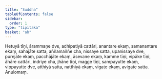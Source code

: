 ```yaml
---
title: "Suddha"
tableOfContents: false
sidebar:
  order: 1
type: "tipitaka"
basket: "ab"
---
```



<DynamicBreadcrumb />

<Division number="179">

<Paragraph number="2750">
Hetuyā tīṇi, ārammaṇe dve, adhipatiyā cattāri, anantare ekaṃ, samanantare ekaṃ, sahajāte satta, aññamaññe cha, nissaye satta, upanissaye dve, purejāte ekaṃ, pacchājāte ekaṃ, āsevane ekaṃ, kamme tīṇi, vipāke tīṇi, āhāre cattāri, indriye cha, jhāne tīṇi, magge tīṇi, sampayutte ekaṃ, vippayutte dve, atthiyā satta, natthiyā ekaṃ, vigate ekaṃ, avigate satta.

</Paragraph>
</Division>

<Paragraph number="2751" type="center">
Anulomaṃ.
</Paragraph>